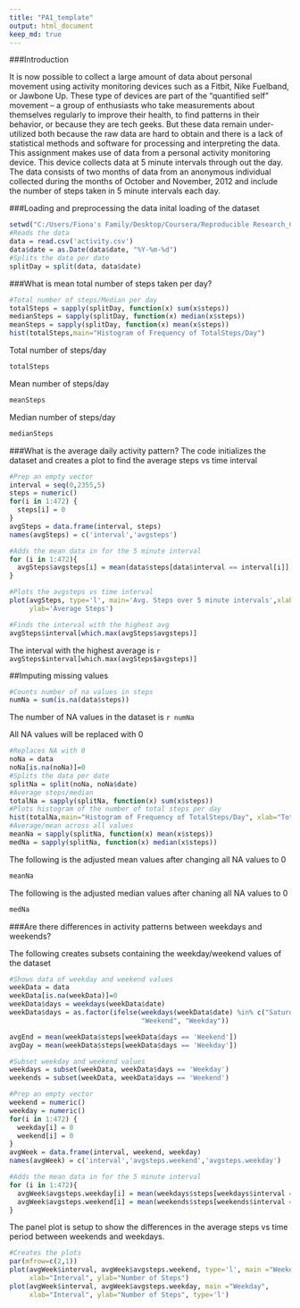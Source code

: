 ---
title: "PA1_template"
output: html_document
keep_md: true
---
  
###Introduction
  
It is now possible to collect a large amount of data about personal movement using activity monitoring devices such as a Fitbit, Nike Fuelband, or Jawbone Up. These type of devices are part of the "quantified self" movement -- a group of enthusiasts who take measurements about themselves regularly to improve their health, to find patterns in their behavior, or because they are tech geeks. But these data remain under-utilized both because the raw data are hard to obtain and there is a lack of statistical methods and software for processing and interpreting the data. This assignment makes use of data from a personal activity monitoring device. This device collects data at 5 minute intervals through out the day. The data consists of two months of data from an anonymous individual collected during the months of October and November, 2012 and include the number of steps taken in 5 minute intervals each day.

###Loading and preprocessing the data
inital loading of the dataset
```{r, echo = TRUE}
setwd("C:/Users/Fiona's Family/Desktop/Coursera/Reproducible Research_Course Project 1")
#Reads the data
data = read.csv('activity.csv')
data$date = as.Date(data$date, "%Y-%m-%d")
#Splits the data per date
splitDay = split(data, data$date)
```

###What is mean total number of steps taken per day?

```{r, echo = TRUE}
#Total number of steps/Median per day
totalSteps = sapply(splitDay, function(x) sum(x$steps))
medianSteps = sapply(splitDay, function(x) median(x$steps))
meanSteps = sapply(splitDay, function(x) mean(x$steps))
hist(totalSteps,main="Histogram of Frequency of TotalSteps/Day")
```  

Total number of steps/day
```{r, echo=FALSE}
totalSteps

```

Mean number of steps/day
```{r, echo=FALSE}

meanSteps
```

Median number of steps/day
```{r, echo=FALSE}

medianSteps
```

###What is the average daily activity pattern?
The code initializes the dataset and creates a plot to find the average steps vs time interval
```{r}
#Prep an empty vector
interval = seq(0,2355,5)
steps = numeric()
for(i in 1:472) {
  steps[i] = 0
}
avgSteps = data.frame(interval, steps)
names(avgSteps) = c('interval','avgsteps')

#Adds the mean data in for the 5 minute interval
for (i in 1:472){
  avgSteps$avgsteps[i] = mean(data$steps[data$interval == interval[i]], na.rm=TRUE)
}

#Plots the avgsteps vs time interval
plot(avgSteps, type='l', main='Avg. Steps over 5 minute intervals',xlab='Interval(minutes)',
     ylab='Average Steps')

#Finds the interval with the highest avg
avgSteps$interval[which.max(avgSteps$avgsteps)]
```

The interval with the highest average is `r avgSteps$interval[which.max(avgSteps$avgsteps)]`  

##Imputing missing values

```{r}
#Counts number of na values in steps
numNa = sum(is.na(data$steps))
```

The number of NA values in the dataset is `r numNa `

All NA values will be replaced with 0

```{r}
#Replaces NA with 0
noNa = data
noNa[is.na(noNa)]=0
#Splits the data per date
splitNa = split(noNa, noNa$date)
#Average steps/median
totalNa = sapply(splitNa, function(x) sum(x$steps))
#Plots histogram of the number of total steps per day
hist(totalNa,main="Histogram of Frequency of TotalSteps/Day", xlab="Total number of Steps")
#Average/mean across all values
meanNa = sapply(splitNa, function(x) mean(x$steps))
medNa = sapply(splitNa, function(x) median(x$steps))
```

The following is the adjusted mean values after changing all NA values to 0
```{r, echo=FALSE}
meanNa
```

The following is the adjusted median values after chaning all NA values to 0
```{r, echo=FALSE}
medNa
```

###Are there differences in activity patterns between weekdays and weekends?

The following creates subsets containing the weekday/weekend values of the dataset  
```{r}
#Shows data of weekday and weekend values
weekData = data
weekData[is.na(weekData)]=0    
weekData$days = weekdays(weekData$date)
weekData$days = as.factor(ifelse(weekdays(weekData$date) %in% c("Saturday","Sunday"), 
                                 "Weekend", "Weekday")) 

avgEnd = mean(weekData$steps[weekData$days == 'Weekend'])
avgDay = mean(weekData$steps[weekData$days == 'Weekday'])

#Subset weekday and weekend values
weekdays = subset(weekData, weekData$days == 'Weekday')
weekends = subset(weekData, weekData$days == 'Weekend')

#Prep an empty vector
weekend = numeric()
weekday = numeric()
for(i in 1:472) {
  weekday[i] = 0
  weekend[i] = 0
}
avgWeek = data.frame(interval, weekend, weekday)
names(avgWeek) = c('interval','avgsteps.weekend','avgsteps.weekday')

#Adds the mean data in for the 5 minute interval
for (i in 1:472){
  avgWeek$avgsteps.weekday[i] = mean(weekdays$steps[weekdays$interval == interval[i]], na.rm=TRUE)
  avgWeek$avgsteps.weekend[i] = mean(weekends$steps[weekends$interval == interval[i]], na.rm=TRUE)
}
```
The panel plot is setup to show the differences in the average steps vs time period between weekends and weekdays.
```{r}
#Creates the plots
par(mfrow=c(2,1))
plot(avgWeek$interval, avgWeek$avgsteps.weekend, type='l', main ="Weekend",
     xlab="Interval", ylab="Number of Steps")
plot(avgWeek$interval, avgWeek$avgsteps.weekday, main ="Weekday", 
     xlab="Interval", ylab="Number of Steps", type='l')
```

